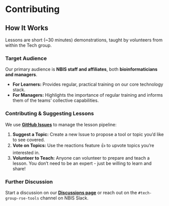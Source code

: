# Contributing

## How It Works

Lessons are short (~30 minutes) demonstrations, taught by volunteers from within the Tech group.

### Target Audience

Our primary audience is **NBIS staff and affiliates**, both **bioinformaticians and managers**.

* **For Learners:** Provides regular, practical training on our core technology stack.
* **For Managers:** Highlights the importance of regular training and informs them of the teams' collective capabilities.

### Contributing & Suggesting Lessons

We use **[GitHub Issues](https://github.com/NBISweden/Training-Tech-shorts/issues)** to manage the lesson pipeline:

1. **Suggest a Topic:** Create a new Issue to propose a tool or topic you'd like to see covered.
2. **Vote on Topics:** Use the reactions feature 👍 to upvote topics you're interested in.
3. **Volunteer to Teach:** Anyone can volunteer to prepare and teach a lesson. You don't need to be an expert - just be willing to learn and share!

### Further Discussion

Start a discussion on our **[Discussions page](https://github.com/NBISweden/Training-Tech-shorts/discussions)**
or reach out on the `#tech-group-rse-tools` channel on NBIS Slack.
